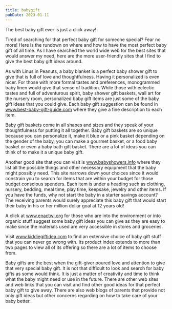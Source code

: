 ```yaml
---
title: babygift
pubDate: 2023-01-11
---
```


The best baby gift ever is just a click away!

Tired of searching for that perfect baby gift for someone special? Fear no more! Here is the rundown on where and how to have the most perfect baby gift of all time. As I have searched the world wide web for the best sites that would answer my need, here are the more user-friendly sites that I find to give the best baby gift ideas around.

As with Linus in Peanuts, a baby blanket is a perfect baby shower gift to give that is full of love and thoughtfulness. Having it personalized is even nicer. For those with more formal tastes and preferences, monogrammed baby linen would give that sense of tradition. While those with eclectic tastes and full of adventurous spirit, baby shower gift baskets, wall art for the nursery room, personalized baby gift items are just some of the baby gift ideas that you could give. Each baby gift suggestion can be found in www.best-baby-gift-guide.com where they give a fine description to each item.   

Baby gift baskets come in all shapes and sizes and they speak of your thoughtfulness for putting it all together. Baby gift baskets are so unique because you can personalize it, make it blue or a pink basket depending on the gender of the baby, you can make a gourmet basket, or a food baby basket or even a baby bath gift basket. There are a lot of ideas you can think of to make it a unique baby gift.  

Another good site that you can visit is www.babyshowers.info where they list all the possible things and other necessary equipment that the baby might possibly need. This site narrows down your choices since it would constrain you to search for items that are within your budget for those budget conscious spenders. Each item is under a heading such as clothing, nursery, bedding, meal time, play time, keepsake, jewelry and other items. If you have the funds, why not start the baby  in a starter savings account? The receiving parents would surely appreciate this baby gift that would start their baby in his or her million dollar goal at 12 years old!

A click at www.enactwi.org for those who are into the environment or into organic stuff suggest some baby gift ideas you can give as they are easy to make since the materials used are very accessible in stores and groceries. 

Visit www.kiddiegiftidea.com to find an extensive choice of baby gift stuff that you can never go wrong with. Its product index extends to more than two pages to view all of its offering so there are a lot of items to choose from.

Baby gifts are the best when the gift-giver poured love and attention to give that very special baby gift. It is not that difficult to look and search for baby gifts as some would think. It is just a matter of creativity and time to think what the baby might need or use in the future. There are other web sites and web links that you can visit and find other good ideas for that perfect baby gift to give away. There are also web blogs of parents that provide not only gift ideas but other concerns regarding on how to take care of your baby better.